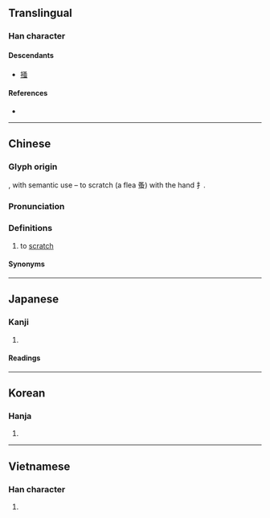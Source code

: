 {{also|掻}}
{{character info/new}}
==Translingual==
{{ja-forms|[[掻]]|搔|搔}}

===Han character===
{{Han char|rn=64|rad=手|as=10|sn=13|four=57036|canj=QEII|ids=⿰扌蚤}}

====Descendants====
* [[掻]]

====References====
* {{Han ref|kx=0446.250|dkj=12477|dj=0797.090|hdz=31939.060|uh=6414|ud=25620|bh=B76B|bd=46955}}

----

==Chinese==
{{zh-forms}}

===Glyph origin===
{{Han etym}}
{{Han compound|手|alt1=扌|t1=hand|蚤|t2=flea, louse|ls=psc|c1=s|c2=p}}, with semantic use – to scratch (a flea 蚤) with the hand 扌.

===Pronunciation===
{{zh-pron
|m=sāo
|c=sou1
|h=pfs=
|md=
|mn=so/qz:so͘/qz,xm,zz:sau/tw:sa
|mn_note=so/so͘ - literary; sau/sa - vernacular
|w=
|mc=y
|oc=y
|cat=v
}}

===Definitions===
{{zh-hanzi}}

# to [[scratch]]
#: {{zh-x|搔癢|to scratch an itch}}

====Synonyms====
{{zh-dial|搔}}

----

==Japanese==

===Kanji===
{{ja-kanji|grade=|rs=手10|shin=掻}}

# {{rfdef|ja|sort=手10}}

====Readings====
{{ja-readings
|on=そう
|kun=か-く
}}

----

==Korean==

===Hanja===
{{ko-hanja|hangeul=소|eumhun=|rv=so|mr=so|y=so}}

# {{rfdef|ko|sort=手10}}

----

==Vietnamese==

===Han character===
{{vi-hantu|rs=手10|[[trao]], [[tao]], [[trau]]}}

# {{rfdef|vi|sort=手10}}